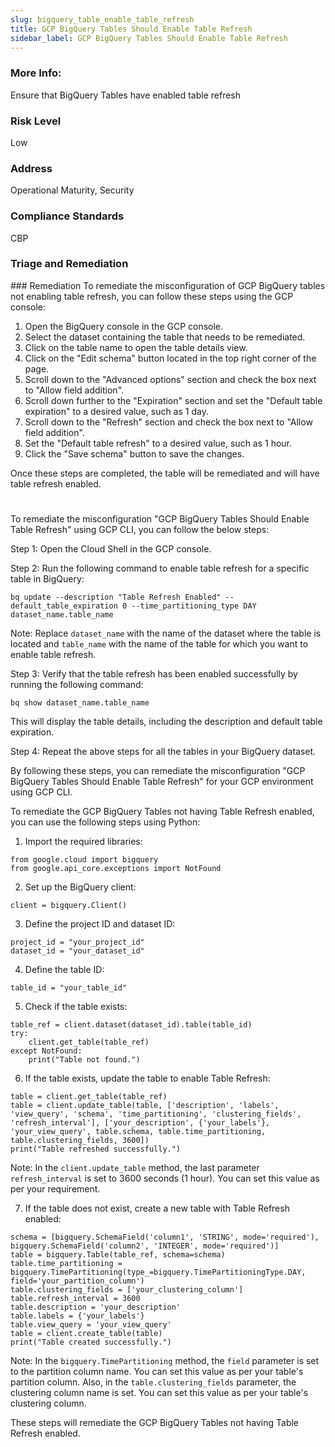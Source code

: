 ```yaml
---
slug: bigquery_table_enable_table_refresh
title: GCP BigQuery Tables Should Enable Table Refresh
sidebar_label: GCP BigQuery Tables Should Enable Table Refresh
---
```


### More Info:

Ensure that BigQuery Tables have enabled table refresh

### Risk Level

Low

### Address

Operational Maturity, Security

### Compliance Standards

CBP

### Triage and Remediation
<Tabs>
<Tab title='Remediation'>
### Remediation

<AccordionGroup>
<Accordion title='Using Console' defaultOpen='true'>
To remediate the misconfiguration of GCP BigQuery tables not enabling table refresh, you can follow these steps using the GCP console:

1. Open the BigQuery console in the GCP console.
2. Select the dataset containing the table that needs to be remediated.
3. Click on the table name to open the table details view.
4. Click on the "Edit schema" button located in the top right corner of the page.
5. Scroll down to the "Advanced options" section and check the box next to "Allow field addition".
6. Scroll down further to the "Expiration" section and set the "Default table expiration" to a desired value, such as 1 day.
7. Scroll down to the "Refresh" section and check the box next to "Allow field addition".
8. Set the "Default table refresh" to a desired value, such as 1 hour.
9. Click the "Save schema" button to save the changes.

Once these steps are completed, the table will be remediated and will have table refresh enabled.

#
</Accordion>

<Accordion title='Using CLI'>
To remediate the misconfiguration "GCP BigQuery Tables Should Enable Table Refresh" using GCP CLI, you can follow the below steps:

Step 1: Open the Cloud Shell in the GCP console.

Step 2: Run the following command to enable table refresh for a specific table in BigQuery:

```
bq update --description "Table Refresh Enabled" --default_table_expiration 0 --time_partitioning_type DAY dataset_name.table_name
```

Note: Replace `dataset_name` with the name of the dataset where the table is located and `table_name` with the name of the table for which you want to enable table refresh.

Step 3: Verify that the table refresh has been enabled successfully by running the following command:

```
bq show dataset_name.table_name
```

This will display the table details, including the description and default table expiration.

Step 4: Repeat the above steps for all the tables in your BigQuery dataset.

By following these steps, you can remediate the misconfiguration "GCP BigQuery Tables Should Enable Table Refresh" for your GCP environment using GCP CLI.
</Accordion>

<Accordion title='Using Python'>
To remediate the GCP BigQuery Tables not having Table Refresh enabled, you can use the following steps using Python:

1. Import the required libraries:

```
from google.cloud import bigquery
from google.api_core.exceptions import NotFound
```

2. Set up the BigQuery client:

```
client = bigquery.Client()
```

3. Define the project ID and dataset ID:

```
project_id = "your_project_id"
dataset_id = "your_dataset_id"
```

4. Define the table ID:

```
table_id = "your_table_id"
```

5. Check if the table exists:

```
table_ref = client.dataset(dataset_id).table(table_id)
try:
    client.get_table(table_ref)
except NotFound:
    print("Table not found.")
```

6. If the table exists, update the table to enable Table Refresh:

```
table = client.get_table(table_ref)
table = client.update_table(table, ['description', 'labels', 'view_query', 'schema', 'time_partitioning', 'clustering_fields', 'refresh_interval'], ['your_description', {'your_labels'}, 'your_view_query', table.schema, table.time_partitioning, table.clustering_fields, 3600])
print("Table refreshed successfully.")
```

Note: In the `client.update_table` method, the last parameter `refresh_interval` is set to 3600 seconds (1 hour). You can set this value as per your requirement.

7. If the table does not exist, create a new table with Table Refresh enabled:

```
schema = [bigquery.SchemaField('column1', 'STRING', mode='required'), bigquery.SchemaField('column2', 'INTEGER', mode='required')]
table = bigquery.Table(table_ref, schema=schema)
table.time_partitioning = bigquery.TimePartitioning(type_=bigquery.TimePartitioningType.DAY, field='your_partition_column')
table.clustering_fields = ['your_clustering_column']
table.refresh_interval = 3600
table.description = 'your_description'
table.labels = {'your_labels'}
table.view_query = 'your_view_query'
table = client.create_table(table)
print("Table created successfully.")
```

Note: In the `bigquery.TimePartitioning` method, the `field` parameter is set to the partition column name. You can set this value as per your table's partition column. Also, in the `table.clustering_fields` parameter, the clustering column name is set. You can set this value as per your table's clustering column.

These steps will remediate the GCP BigQuery Tables not having Table Refresh enabled.
</Accordion>

</AccordionGroup>
</Tab>
</Tabs>

